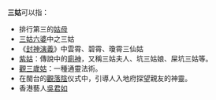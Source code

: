 '''三姑'''可以指：
*排行第三的[[姑母|姑母]]
*[[三姑六婆|三姑六婆]]中之三姑
*《[[封神演義|封神演義]]》中雲霄、碧霄、瓊霄三仙姑
*[[紫姑|紫姑]]：傳說中的[[廁神|廁神]]，又稱三姑夫人、坑三姑娘、屎坑三姑等。
*[[椅仔姑|觀三歲姑]]：一種通靈法術。
*在閩台的[[觀落陰|觀落陰]]仪式中，引導人入地府探望親友的神靈。
*香港藝人[[吳君如|吳君如]]

{{disambig|Cat=二字消歧义}}